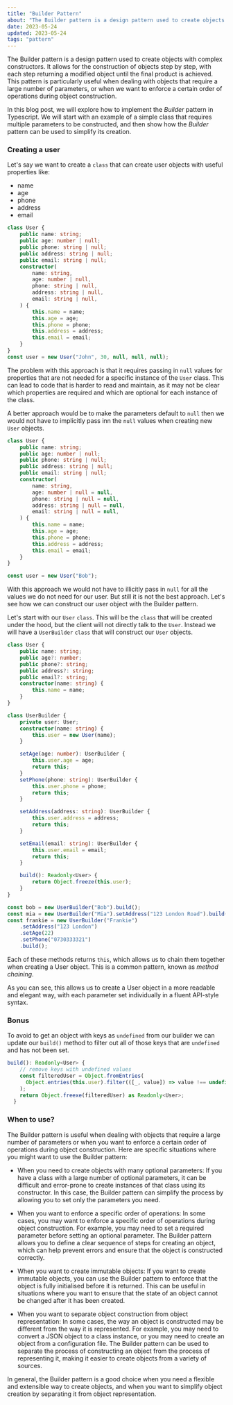 ```yaml
---
title: "Builder Pattern"
about: "The Builder pattern is a design pattern used to create objects with complex constructors. It allows for the construction of objects step by step, with each step returning a modified object until the final product is achieved. This pattern is particularly useful when dealing with objects that require a large number of parameters, or when we want to enforce a certain order of operations during object construction."
date: 2023-05-24
updated: 2023-05-24
tags: "pattern"
---
```


The Builder pattern is a design pattern used to create objects with complex constructors.
It allows for the construction of objects step by step, with each step returning a modified object until the final product is achieved. This pattern is particularly useful when dealing with objects that require a large number of parameters, or when we want to enforce a certain order of operations during object construction.

In this blog post, we will explore how to implement the _Builder_ pattern in Typescript. We will start with an example of a simple class that requires multiple parameters to be constructed, and then show how the _Builder_ pattern can be used to simplify its creation.

### Creating a user

Let's say we want to create a `class` that can create user objects with useful properties like:

- name
- age
- phone
- address
- email

```ts
class User {
	public name: string;
	public age: number | null;
	public phone: string | null;
	public address: string | null;
	public email: string | null;
	constructor(
		name: string,
		age: number | null,
		phone: string | null,
		address: string | null,
		email: string | null,
	) {
		this.name = name;
		this.age = age;
		this.phone = phone;
		this.address = address;
		this.email = email;
	}
}
const user = new User("John", 30, null, null, null);
```

The problem with this approach is that it requires passing in `null` values for properties that are not needed for a specific instance of the `User` class. This can lead to code that is harder to read and maintain, as it may not be clear which properties are required and which are optional for each instance of the class.

A better approach would be to make the parameters default to `null` then we would not have to implicitly pass inn the `null` values when creating new `User` objects.

```ts
class User {
	public name: string;
	public age: number | null;
	public phone: string | null;
	public address: string | null;
	public email: string | null;
	constructor(
		name: string,
		age: number | null = null,
		phone: string | null = null,
		address: string | null = null,
		email: string | null = null,
	) {
		this.name = name;
		this.age = age;
		this.phone = phone;
		this.address = address;
		this.email = email;
	}
}

const user = new User("Bob");
```

With this approach we would not have to illicitly pass in `null` for all the values we do not need for our user.
But still it is not the best approach.
Let's see how we can construct our user object with the Builder pattern.

Let's start with our `User` `class`. This will be the `class` that will be created under the hood, but the client will not directly talk to the `User`.
Instead we will have a `UserBuilder` `class` that will construct our `User` objects.

```ts
class User {
	public name: string;
	public age?: number;
	public phone?: string;
	public address?: string;
	public email?: string;
	constructor(name: string) {
		this.name = name;
	}
}

class UserBuilder {
	private user: User;
	constructor(name: string) {
		this.user = new User(name);
	}

	setAge(age: number): UserBuilder {
		this.user.age = age;
		return this;
	}
	setPhone(phone: string): UserBuilder {
		this.user.phone = phone;
		return this;
	}

	setAddress(address: string): UserBuilder {
		this.user.address = address;
		return this;
	}

	setEmail(email: string): UserBuilder {
		this.user.email = email;
		return this;
	}

	build(): Readonly<User> {
		return Object.freeze(this.user);
	}
}

const bob = new UserBuilder("Bob").build();
const mia = new UserBuilder("Mia").setAddress("123 London Road").build();
const frankie = new UserBuilder("Frankie")
	.setAddress("123 London")
	.setAge(22)
	.setPhone("0730333321")
	.build();
```

Each of these methods returns `this`, which allows us to chain them together when creating a User object. This is a common pattern, known as _method chaining_.

As you can see, this allows us to create a User object in a more readable and elegant way, with each parameter set individually in a fluent API-style syntax.

### Bonus

To avoid to get an object with keys as `undefined` from our builder we can update our `build()` method to filter out all of those keys that are `undefined` and has not been set.

```ts
build(): Readonly<User> {
    // remove keys with undefined values
    const filteredUser = Object.fromEntries(
      Object.entries(this.user).filter(([_, value]) => value !== undefined)
    );
    return Object.freexe(filteredUser) as Readonly<User>;
  }
```

### When to use?

The Builder pattern is useful when dealing with objects that require a large number of parameters or when you want to enforce a certain order of operations during object construction. Here are specific situations where you might want to use the Builder pattern:

- When you need to create objects with many optional parameters: If you have a class with a large number of optional parameters, it can be difficult and error-prone to create instances of that class using its constructor. In this case, the Builder pattern can simplify the process by allowing you to set only the parameters you need.

- When you want to enforce a specific order of operations: In some cases, you may want to enforce a specific order of operations during object construction. For example, you may need to set a required parameter before setting an optional parameter. The Builder pattern allows you to define a clear sequence of steps for creating an object, which can help prevent errors and ensure that the object is constructed correctly.

- When you want to create immutable objects: If you want to create immutable objects, you can use the Builder pattern to enforce that the object is fully initialised before it is returned. This can be useful in situations where you want to ensure that the state of an object cannot be changed after it has been created.

- When you want to separate object construction from object representation: In some cases, the way an object is constructed may be different from the way it is represented. For example, you may need to convert a JSON object to a class instance, or you may need to create an object from a configuration file. The Builder pattern can be used to separate the process of constructing an object from the process of representing it, making it easier to create objects from a variety of sources.

In general, the Builder pattern is a good choice when you need a flexible and extensible way to create objects, and when you want to simplify object creation by separating it from object representation.
